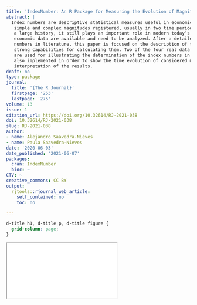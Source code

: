 ```yaml
---
title: 'IndexNumber: An R Package for Measuring the Evolution of Magnitudes'
abstract: |
  Index numbers are descriptive statistical measures useful in economic settings for comparing
   simple and complex magnitudes registered, usually in two time periods. Although this theory has
   a large history, it still plays an important role in modern today’s societies where big amounts of
   economic data are available and need to be analyzed. After a detailed revision on classical index
   numbers in literature, this paper is focused on the description of the R package IndexNumber with
   strong capabilities for calculating them. Two of the four real data sets contained in this library
   are used for illustrating the determination of the index numbers in this work. Graphical tools are
   also implemented in order to show the time evolution of considered magnitudes simplifying the
   interpretation of the results.
draft: no
type: package
journal:
  title: '{The R Journal}'
  firstpage: '253'
  lastpage: '275'
volume: 13
issue: 1
citation_url: https://doi.org/10.32614/RJ-2021-038
doi: 10.32614/RJ-2021-038
slug: RJ-2021-038
author:
- name: Alejandro Saavedra-Nieves
- name: Paula Saavedra-Nieves
date: '2020-06-03'
date_published: '2021-06-07'
packages:
  cran: IndexNumber
  bioc: ~
CTV: ~
creative_commons: CC BY
output:
  rjtools::rjournal_web_article:
    self_contained: no
    toc: no

---
```


```css
d-title h1, d-title p, d-title figure {
  grid-column: page;
}
```

<div class="l-page">
  <object data="RJ-2021-038.pdf" type="application/pdf" style="height:955px;width:100%">
    <iframe src="RJ-2021-038.pdf"></iframe>
  </object>
</div>
